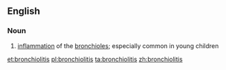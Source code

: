==English==

===Noun===
{{wikipedia}}
{{en-noun|-}}

#{{medicine}} [[inflammation]] of the [[bronchiole]]s; especially common in young children

[[et:bronchiolitis]]
[[pl:bronchiolitis]]
[[ta:bronchiolitis]]
[[zh:bronchiolitis]]
